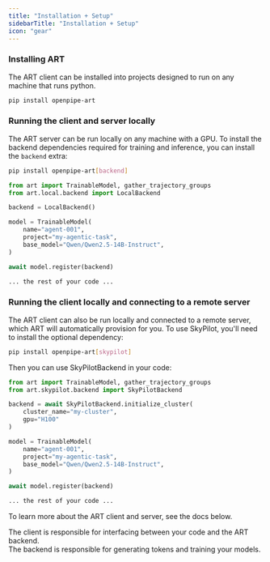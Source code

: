```yaml
---
title: "Installation + Setup"
sidebarTitle: "Installation + Setup"
icon: "gear"
---
```


### Installing ART

The ART client can be installed into projects designed to run on any machine that runs python.

```bash
pip install openpipe-art
```

### Running the client and server locally

The ART server can be run locally on any machine with a GPU. To install the backend dependencies required for training and inference, you can install the `backend` extra:

```bash
pip install openpipe-art[backend]
```



```python
from art import TrainableModel, gather_trajectory_groups
from art.local.backend import LocalBackend

backend = LocalBackend()

model = TrainableModel(
    name="agent-001",
    project="my-agentic-task",
    base_model="Qwen/Qwen2.5-14B-Instruct",
)

await model.register(backend)

... the rest of your code ...
```

### Running the client locally and connecting to a remote server

The ART client can also be run locally and connected to a remote server, which ART will automatically provision for you. To use SkyPilot, you'll need to install the optional dependency:

```bash
pip install openpipe-art[skypilot]
```

Then you can use SkyPilotBackend in your code:

```python
from art import TrainableModel, gather_trajectory_groups
from art.skypilot.backend import SkyPilotBackend

backend = await SkyPilotBackend.initialize_cluster(
    cluster_name="my-cluster",
    gpu="H100"
)

model = TrainableModel(
    name="agent-001",
    project="my-agentic-task",
    base_model="Qwen/Qwen2.5-14B-Instruct",
)

await model.register(backend)

... the rest of your code ...
```

To learn more about the ART client and server, see the docs below.

<div className="cards-container">
  <div className="card-wrapper">
    <Card
      title="ART Client"
      icon="laptop-code"
      href="/fundamentals/art-client"
      horizontal={true}
      arrow={true}
    >
      The client is responsible for interfacing between your code and the ART
      backend.
    </Card>
  </div>
  <div className="card-wrapper">
    <Card
      title="ART Backend"
      icon="server"
      href="/fundamentals/art-backend"
      horizontal={true}
      arrow={true}
    >
      The backend is responsible for generating tokens and training your models.
    </Card>
  </div>
</div>
